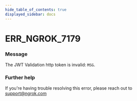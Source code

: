 ```yaml
---
hide_table_of_contents: true
displayed_sidebar: docs
---
```



# ERR_NGROK_7179

### Message

The JWT Validation http token is invalid: `MSG`.

<ErrorDetails error="err_ngrok_7179" />

### Further help

If you're having trouble resolving this error, please reach out to [support@ngrok.com](mailto:support@ngrok.com?subject=Help%20with%20ERR_NGROK_7179)
